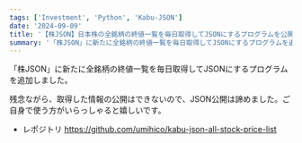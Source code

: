 ```yaml
---
tags: ['Investment', 'Python', 'Kabu-JSON']
date: '2024-09-09'
title: '【株JSON】日本株の全銘柄の終値一覧を毎日取得してJSONにするプログラムを公開しました'
summary: '「株JSON」に新たに全銘柄の終値一覧を毎日取得してJSONにするプログラムを追加しました'
---
```


「株JSON」に新たに全銘柄の終値一覧を毎日取得してJSONにするプログラムを追加しました。

残念ながら、取得した情報の公開はできないので、JSON公開は諦めました。ご自身で使う方がいらっしゃると嬉しいです。

- レポジトリ https://github.com/umihico/kabu-json-all-stock-price-list

